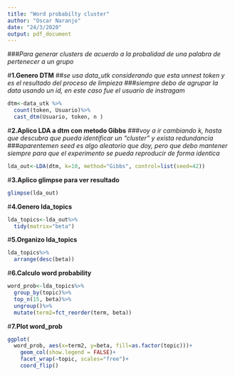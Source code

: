 ```yaml
---
title: "Word probabilty cluster"
author: "Oscar Naranjo"
date: "24/3/2020"
output: pdf_document
---
```

###*Para generar clusters de acuerdo a la probalidad de una palabra de pertenecer a un grupo*


#**1.Genero DTM**
##*se usa data_utk considerando que esta unnest token y es el resultado del proceso de limpieza*
###*siempre debo de agrupar la data usando un id, en este caso fue el usuario de instragam*
```r
dtm<-data_utk %>%
  count(token, Usuario)%>%
  cast_dtm(Usuario, token, n )
```


#**2.Aplico LDA a dtm con metodo Gibbs**
###*voy a ir cambiando k, hasta que descubra que pueda identificar un "cluster" y exista redundancia* 
###*aparentemen seed es algo aleatorio que doy, pero que debo mantener siempre para que el experimento se pueda reproducir de forma identica*

```r
lda_out<-LDA(dtm, k=10, method="Gibbs", control=list(seed=42))
```


#**3.Aplico glimpse para ver resultado**
```r
glimpse(lda_out)
```


#**4.Genero lda_topics**
```r
lda_topics<-lda_out%>%
  tidy(matrix="beta")
```

#**5.Organizo lda_topics**
```r
lda_topics%>%
  arrange(desc(beta))
```


#**6.Calculo word probability**
```r
word_prob<-lda_topics%>%
  group_by(topic)%>%
  top_n(15, beta)%>%
  ungroup()%>%
  mutate(term2=fct_reorder(term, beta))
```


#**7.Plot word_prob**
```r
ggplot(
  word_prob, aes(x=term2, y=beta, fill=as.factor(topic)))+
    geom_col(show.legend = FALSE)+
    facet_wrap(~topic, scales="free")+
    coord_flip()
```